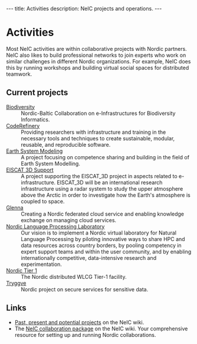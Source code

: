 ---
title: Activities
description: NeIC projects and operations.
---

= Activities =
Most NeIC activities are within collaborative projects with Nordic partners. NeIC also likes to build professional networks to join experts who work on similar challenges in different Nordic organizations. For example, NeIC does this by running workshops and building virtual social spaces for distributed teamwork.

== Current projects ==
; [https://wiki.neic.no/wiki/Biodiversity Biodiversity]
: Nordic-Baltic Collaboration on e-Infrastructures for Biodiversity Informatics.
; [http://coderefinery.org/ CodeRefinery]
: Providing researchers with infrastructure and training in the necessary tools and techniques to create sustainable, modular, reusable, and reproducible software.
; [https://wiki.neic.no/wiki/Earth_System_Modeling Earth System Modeling]
: A project focusing on competence sharing and building in the field of Earth System Modelling.
; [https://wiki.neic.no/wiki/EISCAT_3D_Support EISCAT 3D Support]
: A project supporting the EISCAT_3D project in aspects related to e-infrastructure. EISCAT_3D will be an international research infrastructure using a radar system to study the upper atmosphere above the Arctic in order to investigate how the Earth's atmosphere is coupled to space.
; [[glenna|Glenna]]
: Creating a Nordic federated cloud service and enabling knowledge exchange on managing cloud services.
; [https://wiki.neic.no/wiki/Nordic_Language_Processing_Laboratory Nordic Language Processing Laboratory]
: Our vision is to implement a Nordic virtual laboratory for Natural Language Processing by piloting innovative ways to share HPC and data resources across country borders, by pooling competency in expert support teams and within the user community, and by enabling internationally competitive, data-intensive research and experimentation.
; [[nt1|Nordic Tier 1]]
: The Nordic distributed WLCG Tier-1 facility.
; [[tryggve|Tryggve]]
: Nordic project on secure services for sensitive data.

== Links ==
* [https://wiki.neic.no/wiki/Projects Past, present and potential projects] on the NeIC wiki.
* The [https://wiki.neic.no/wiki/Collaboration NeIC collaboration package] on the NeIC wiki. Your comprehensive resource for setting up and running Nordic collaborations.
